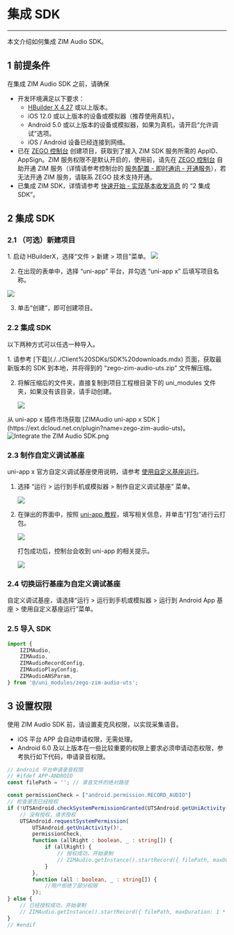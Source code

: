 # 集成 SDK

- - -

本文介绍如何集成 ZIM Audio SDK。

## 1 前提条件

在集成 ZIM Audio SDK 之前，请确保
- 开发环境满足以下要求：
    - [HBuilder X 4.27](https://www.dcloud.io/hbuilderx.html) 或以上版本。
    - iOS 12.0 或以上版本的设备或模拟器（推荐使用真机）。
    - Android 5.0 或以上版本的设备或模拟器，如果为真机，请开启“允许调试”选项。
    - iOS / Android 设备已经连接到网络。
- 已在 [ZEGO 控制台](https://console.zego.im) 创建项目，获取到了接入 ZIM SDK 服务所需的 AppID、AppSign。ZIM 服务权限不是默认开启的，使用前，请先在 [ZEGO 控制台](https://console.zego.im) 自助开通 ZIM 服务（详情请参考控制台的 [服务配置 - 即时通讯 - 开通服务](https://doc-zh.zego.im/article/14994)），若无法开通 ZIM 服务，请联系 ZEGO 技术支持开通。
- 已集成 ZIM SDK，详情请参考 [快速开始 - 实现基本收发消息](../Send%20and%20receive%20messages.mdx) 的 “2 集成 SDK”。

## 2 集成 SDK

### 2.1 （可选）新建项目

<Accordion title="此步骤以如何创建新项目为例，如果是集成到已有项目，可忽略此步。" defaultOpen="false">
1. 启动 HBuilderX，选择“文件 > 新建 > 项目”菜单。

<Frame width="512" height="auto" caption=""><Frame width="512" height="auto" caption=""><img src="https://doc-media.zego.im/sdk-doc/Pics/QuickStart/New_Project_uniapp.png" /></Frame></Frame>

2. 在出现的表单中，选择 “uni-app” 平台，并勾选 “uni-app x” 后填写项目名称。

<Frame width="512" height="auto" caption=""><Frame width="512" height="auto" caption=""><img src="https://doc-media.zego.im/sdk-doc/Pics/QuickStart/Choose_platform_uniappx.png" /></Frame></Frame>

3. 单击“创建”，即可创建项目。

</Accordion>

### 2.2 集成 SDK

以下两种方式可以任选一种导入。

<Tabs>
<Tab title="从 ZEGO 官网下载">
1. 请参考 [下载](./../Client%20SDKs/SDK%20downloads.mdx) 页面，获取最新版本的 SDK 到本地，并将得到的 “zego-zim-audio-uts.zip” 文件解压缩。

2. 将解压缩后的文件夹，直接复制到项目工程根目录下的 uni_modules 文件夹，如果没有该目录，请手动创建。

    <Frame width="512" height="auto" caption=""><Frame width="512" height="auto" caption=""><img src="https://doc-media.zego.im/sdk-doc/Pics/ZIM/UniAppX/unix_1.png" /></Frame></Frame>
</Tab>
<Tab title="从插件市场获取">
从 uni-app x 插件市场获取  [ZIMAudio uni-app x SDK ](https://ext.dcloud.net.cn/plugin?name=zego-zim-audio-uts)。

<Frame width="auto" height="auto" >
  <img src="https://media-resource.spreading.io/docuo/workspace564/27e54a759d23575969552654cb45bf89/9dfc9b4754.png" alt="Integrate the ZIM Audio SDK.png"/>
</Frame>
</Tab>
</Tabs>

### 2.3 制作自定义调试基座

<Note title="说明">

uni-app x 官方自定义调试基座使用说明，请参考 [使用自定义基座运行](https://uniapp.dcloud.net.cn/tutorial/run/run-app.html#customplayground)。
</Note>

1. 选择 “运行 > 运行到手机或模拟器 > 制作自定义调试基座” 菜单。

    <Frame width="512" height="auto" caption=""><Frame width="512" height="auto" caption=""><img src="https://doc-media.zego.im/sdk-doc/Pics/ZIM/UniApp/uni_1.png" /></Frame></Frame>

2. 在弹出的界面中，按照 [uni-app 教程](https://uniapp.dcloud.net.cn/tutorial/run/run-app.html#customplayground)，填写相关信息，并单击“打包”进行云打包。

    <Frame width="512" height="auto" caption=""><Frame width="512" height="auto" caption=""><img src="https://doc-media.zego.im/sdk-doc/Pics/ZIM/UniAppX/unix_2.png" /></Frame></Frame>

    打包成功后，控制台会收到 uni-app 的相关提示。

    <Frame width="512" height="auto" caption=""><Frame width="512" height="auto" caption=""><img src="https://doc-media.zego.im/sdk-doc/Pics/QuickStart/Packaged_successfully_uniapp.png" /></Frame></Frame>

### 2.4 切换运行基座为自定义调试基座

自定义调试基座，请选择“运行 > 运行到手机或模拟器 > 运行到 Android App 基座 > 使用自定义基座运行”菜单。

### 2.5 导入 SDK

```typescript
import {
    IZIMAudio,
    ZIMAudio,
    ZIMAudioRecordConfig,
    ZIMAudioPlayConfig,
    ZIMAudioANSParam,
} from '@/uni_modules/zego-zim-audio-uts';
```

## 3 设置权限

使用 ZIM Audio SDK 前，请设置麦克风权限，以实现采集语音。

<Warning title="注意">

- iOS 平台 APP 会自动申请权限，无需处理。
- Android 6.0 及以上版本在一些比较重要的权限上要求必须申请动态权限，参考执行如下代码，申请录音权限。
</Warning>

```typescript
// Android 平台申请录音权限
// #ifdef APP-ANDROID
const filePath = ''; // 录音文件的绝对路径

const permissionCheck = ["android.permission.RECORD_AUDIO"]
// 检查是否已经授权
if (!UTSAndroid.checkSystemPermissionGranted(UTSAndroid.getUniActivity()!, permissionCheck)) {
    // 没有授权，请求授权
    UTSAndroid.requestSystemPermission(
        UTSAndroid.getUniActivity()!,
        permissionCheck,
        function (allRight : boolean, _ : string[]) {
            if (allRight) {
                // 授权成功，开始录制
                // ZIMAudio.getInstance().startRecord({ filePath, maxDuration: 1 * 60 * 1000 } as ZIMAudioRecordConfig);
            }
        },
        function (all : boolean, _ : string[]) {
            //用户拒绝了部分权限
        });
} else {
    // 已经授权成功，开始录制
    // ZIMAudio.getInstance().startRecord({ filePath, maxDuration: 1 * 60 * 1000 } as ZIMAudioRecordConfig);
}
// #endif
```
